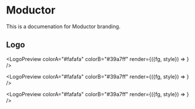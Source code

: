 
<Meta title="Brand/Moductor" />

# Moductor

This is a documenation for Moductor branding.

## Logo

<LogoPreview
  colorA="#fafafa"
  colorB="#39a7ff"
  render={({fg, style}) => <LogoMoductorFull color={fg} style={style} />}
/>

<LogoPreview
  colorA="#fafafa"
  colorB="#39a7ff"
  render={({fg, style}) => <LogoMoductorType color={fg} style={style} />}
/>

<LogoPreview
  colorA="#fafafa"
  colorB="#39a7ff"
  render={({fg, style}) => <LogoMoductorSymbol color={fg} style={style} />}
/>
